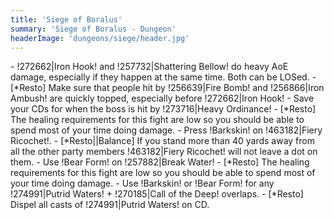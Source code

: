 ```yaml
---
title: 'Siege of Boralus'
summary: 'Siege of Boralus - Dungeon'
headerImage: 'dungeons/siege/header.jpg'
---
```


<BossCard title="Trash" >
- !272662|Iron Hook! and !257732|Shattering Bellow! do heavy AoE damage, especially if they happen at the same time. Both can be LOSed.
- [*Resto] Make sure that people hit by !256639|Fire Bomb! and !256866|Iron Ambush! are quickly topped, especially before !272662|Iron Hook! 
</BossCard>

<BossCard title="Chopper Redhook" id="144160">
- Save your CDs for when the boss is hit by !273716|Heavy Ordinance!
- [*Resto] The healing requirements for this fight are low so you should be able to spend most of your time doing damage.
</BossCard>

<BossCard title="Dread Captain Lockwood" id="129208">
- Press !Barkskin! on !463182|Fiery Ricochet!.
- [*Resto||Balance] If you stand more than 40 yards away from all the other party members !463182|Fiery Ricochet! will not leave a dot on them.
</BossCard>

<BossCard title="Hadal Darkfathom" id="130836">
- Use !Bear Form! on !257882|Break Water!
- [*Resto] The healing requirements for this fight are low so you should be able to spend most of your time doing damage.
</BossCard>

<BossCard title="Viq'Goth" id="128652">
- Use !Barkskin! or !Bear Form! for any !274991|Putrid Waters! + !270185|Call of the Deep! overlaps.
- [*Resto] Dispel all casts of !274991|Putrid Waters! on CD.
</BossCard>